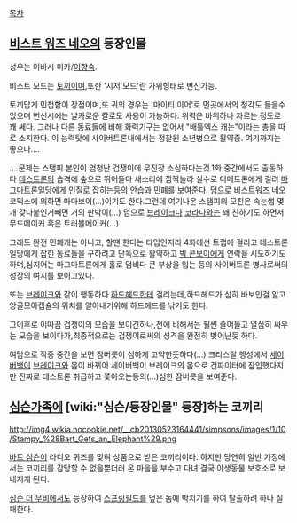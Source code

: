 [[목차]]

== [[비스트 워즈 네오]]의 등장인물 ==

성우는 이바시 미카/[[이향숙]].

비스트 모드는 [[토끼]]이며,또한 '시저 모드'란 가위형태로 변신가능.

토끼답게 민첩함이 장점이며,또 귀의 경우는 '마이티 이어'로 먼곳에서의 청각도 들을수있으며 변신시에는 날카로운 칼로도 사용이 가능하다. 위력은 바위하나 자르는 정도로 꽤 쎄다. 그러나 다른 동료들에 비해 화력기구는 없어서 "배틀엑스 캐논"이라는 총을 따로 소지한다.
이 능력탓에 사이버트론내에서는 정찰원 소년병으로 활약중. 여기까지는 좋으나....


....문제는 스탬피 본인이 엄청난 겁쟁이에 무진장 소심하다는것.1화 중간에서도 출동하다 [[데스트론]]의 습격에 숲으로 뛰어들다 새소리에 깜짝놀라 실수로 디메트론에게 걸려 [[마그마트론]]일당에게 인질로 잡히는등의 안습과 민폐를 보여준다.
덤으로 비스트워즈 네오 코믹스에 의하면 마마보이(...)이기도 한다.그런데 여기나온 스탬피의 모친은 속눈썹 몇개 갖다붙인거빼면 거의 판박이(...) 덤으로 [[브레이크]]나 [[코라다]]와는 꽤 친하기도 하면서 무드메이커 혹은 트러블메이커(...)

그래도 완전 민폐캐는 아니고, 할땐 한다는 타입인지라 4화에선 트랩에 걸리고 데스트론 일당에게 잡힌 동료들을 구하려고 단독으로 활약하고 [[빅 콘보이]]에게 연락을 시도하기도 하며,심지어는 마그마트론에게 홀로 덤비다 큰 부상을 입는 등의 사이버트론 병사로써의 성장의 여지를 보이고있다.

또는 [[브레이크]]와 같이 행동하다 [[하드헤드]]한테 걸리는데,하드헤드가 심히 바보인걸 알고 앙골모아캡슐의 위치를 알아내기위해 하드헤드를 낚기도 한다.

그이후로 이따끔 겁쟁이의 모습을 보이긴하나,전에 비해서는 훨씬 줄어들고 열심히 싸우는 모습을 보이다가,최종적으로는 겁쟁이로써의 성격을 완전히 벗어난듯 하다.

여담으로 작중 중간을 보면 잠버릇이 심하게 고약한듯하다(...) 크리스탈 행성에서 [[세이버백]]이 [[브레이크]]와 몸이 바뀌어 세이버백이 브레이크의 몸으로 건파이터에 잠입했다지만 진짜로 데스트론 취급하고 쫓아오는등의(...)심한 잠버릇을 보여준다.



== [[심슨가족]]에 [wiki:"심슨/등장인물" 등장]하는 코끼리 ==

http://img4.wikia.nocookie.net/__cb20130523164441/simpsons/images/1/10/Stampy_%28Bart_Gets_an_Elephant%29.png

[[바트 심슨]]이 라디오 퀴즈를 맞혀 상품으로 받은 코끼리이다.
하지만 당연히 일반 가정에서는 코끼리를 감당할 수 없을뿐더러 온 마을을 부수고 다녀 결국 야생동물 보호소로 보내지게 된다.

[[심슨 더 무비]]에서도 등장하여 [[스프링필드(심슨)|스프링필드]]를 덮은 돔에 박치기를 하여 탈출하려 하나 실패한다.


